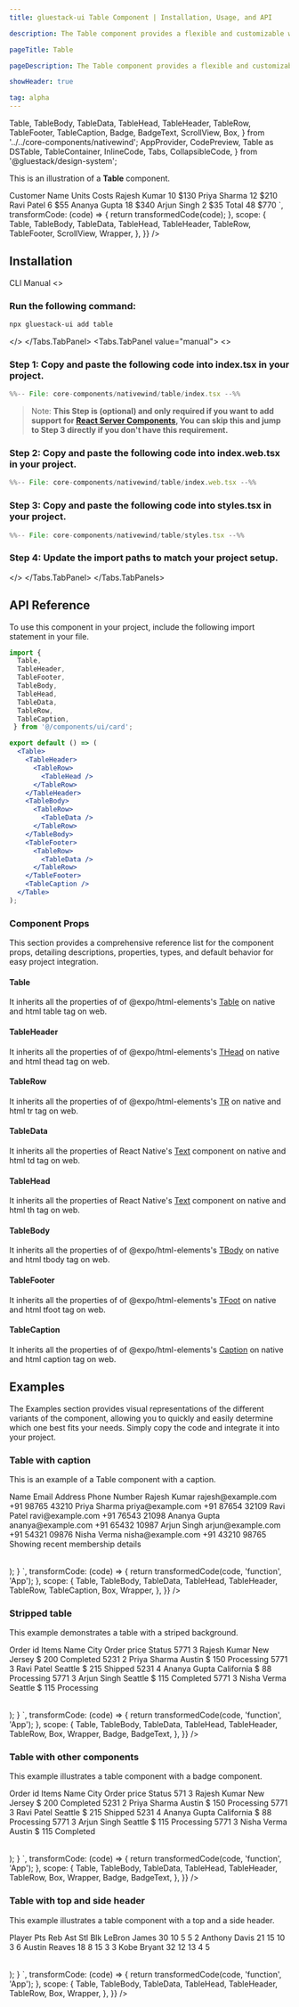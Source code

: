 ```yaml
---
title: gluestack-ui Table Component | Installation, Usage, and API

description: The Table component provides a flexible and customizable way to display tabular data, facilitating easy organization and presentation of information in various applications.

pageTitle: Table

pageDescription: The Table component provides a flexible and customizable way to display tabular data, facilitating easy organization and presentation of information in various applications.

showHeader: true

tag: alpha
---
```



<Meta title="with-nativewind/Components/Data Display/Table" />

  Table,
  TableBody,
  TableData,
  TableHead,
  TableHeader,
  TableRow,
  TableFooter,
  TableCaption,
  Badge,
  BadgeText,
  ScrollView,
  Box,
} from '../../core-components/nativewind';
  AppProvider,
  CodePreview,
  Table as DSTable,
  TableContainer,
  InlineCode,
  Tabs,
  CollapsibleCode,
} from '@gluestack/design-system';

This is an illustration of a **Table** component.

<Wrapper>
  <CodePreview
    showComponentRenderer={true}
    showArgsController={false}
        _rendererWrapper={{
      display: 'grid',
      justifyContent: 'stretch',
      padding: 40,
      overflow: 'scroll',
    }}
    metaData={{
      code: `
    <Table className="w-full">
      <TableHeader>
        <TableRow>
          <TableHead>Customer Name</TableHead>
          <TableHead>Units</TableHead>
          <TableHead>Costs</TableHead>
        </TableRow>
      </TableHeader>
      <TableBody>
        <TableRow>
          <TableData>Rajesh Kumar</TableData>
          <TableData>10</TableData>
          <TableData>$130</TableData>
        </TableRow>
        <TableRow>
          <TableData>Priya Sharma</TableData>
          <TableData>12</TableData>
          <TableData>$210</TableData>
        </TableRow>
        <TableRow>
          <TableData>Ravi Patel</TableData>
          <TableData>6</TableData>
          <TableData>$55</TableData>
        </TableRow>
        <TableRow>
          <TableData>Ananya Gupta</TableData>
          <TableData>18</TableData>
          <TableData>$340</TableData>
        </TableRow>
        <TableRow>
          <TableData>Arjun Singh</TableData>
          <TableData>2</TableData>
          <TableData>$35</TableData>
        </TableRow>
      </TableBody>
      <TableFooter>
        <TableRow>
          <TableHead>Total</TableHead>
          <TableHead>48</TableHead>
          <TableHead>$770</TableHead>
        </TableRow>
      </TableFooter>
    </Table>
      `,
      transformCode: (code) => {
        return transformedCode(code);
      },
      scope: {
       Table,
       TableBody,
       TableData,
       TableHead,
       TableHeader,
       TableRow,
        TableFooter,
        ScrollView,
       Wrapper,
      },
    }}
  />
</Wrapper>

<br />

## Installation

<Tabs value="cli" type="section">
  <Tabs.TabList>
      <Tabs.Tab value="cli">
        <Tabs.TabTitle>CLI</Tabs.TabTitle>
      </Tabs.Tab>
     <Tabs.Tab value="manual">
        <Tabs.TabTitle>Manual</Tabs.TabTitle>
     </Tabs.Tab>
  </Tabs.TabList>
  <Tabs.TabPanels>
    <Tabs.TabPanel value="cli">
<>

### Run the following command:
  ```bash
  npx gluestack-ui add table
  ```
</>
    </Tabs.TabPanel>
    <Tabs.TabPanel value="manual"> 
<>

### Step 1: Copy and paste the following code into index.tsx in your project.
<CollapsibleCode>

```jsx 
%%-- File: core-components/nativewind/table/index.tsx --%% 
```
</CollapsibleCode>

> Note: **This Step is (optional) and only required if you want to add support for [React Server Components](https://vercel.com/blog/understanding-react-server-components), You can skip this and jump to Step 3 directly if you don't have this requirement.**

### Step 2: Copy and paste the following code into index.web.tsx in your project.
<CollapsibleCode>

```jsx 
%%-- File: core-components/nativewind/table/index.web.tsx --%% 
```
</CollapsibleCode>


### Step 3: Copy and paste the following code into styles.tsx in your project.
<CollapsibleCode>

```jsx 
%%-- File: core-components/nativewind/table/styles.tsx --%% 
```
</CollapsibleCode>

### Step 4: Update the import paths to match your project setup.
</>
    </Tabs.TabPanel>
  </Tabs.TabPanels>
</Tabs>

## API Reference

To use this component in your project, include the following import statement in your file.

```jsx
import {   
  Table,
  TableHeader,
  TableFooter,
  TableBody,
  TableHead,
  TableData,
  TableRow,
  TableCaption,
 } from '@/components/ui/card';
```

```jsx
export default () => (
  <Table>
    <TableHeader>
      <TableRow>
        <TableHead />
      </TableRow>
    </TableHeader>
    <TableBody>
      <TableRow>
        <TableData />
      </TableRow>
    </TableBody>
    <TableFooter>
      <TableRow>
        <TableData />
      </TableRow>
    </TableFooter>
    <TableCaption />
  </Table>
);
```

### Component Props

This section provides a comprehensive reference list for the component props, detailing descriptions, properties, types, and default behavior for easy project integration.

#### Table

It inherits all the properties of of @expo/html-elements's [Table](https://www.npmjs.com/package/@expo/html-elements#table) on native and html table tag on web.

#### TableHeader

It inherits all the properties of of @expo/html-elements's [THead](https://www.npmjs.com/package/@expo/html-elements#thead) on native and html thead tag on web.

#### TableRow

It inherits all the properties of of @expo/html-elements's [TR](https://www.npmjs.com/package/@expo/html-elements#tr) on native and html tr tag on web.

#### TableData

It inherits all the properties of React Native's [Text](https://reactnative.dev/docs/text) component on native and html td tag on web.

#### TableHead 

It inherits all the properties of React Native's [Text](https://reactnative.dev/docs/text) component on native and html th tag on web.

#### TableBody

It inherits all the properties of of @expo/html-elements's [TBody](https://www.npmjs.com/package/@expo/html-elements#tbody) on native and html tbody tag on web.

#### TableFooter

It inherits all the properties of of @expo/html-elements's [TFoot](https://www.npmjs.com/package/@expo/html-elements#tfoot) on native and html tfoot tag on web.

#### TableCaption

It inherits all the properties of of @expo/html-elements's [Caption](https://www.npmjs.com/package/@expo/html-elements#caption) on native and html caption tag on web.

## Examples

The Examples section provides visual representations of the different variants of the component, allowing you to quickly and easily determine which one best fits your needs. Simply copy the code and integrate it into your project.

### Table with caption

This is an example of a Table component with a caption.

<Wrapper>
  <CodePreview
    showComponentRenderer={true}
    showArgsController={false}
            _rendererWrapper={{
      display: 'grid',
      justifyContent: 'stretch',
      padding: 40,
      overflow: 'scroll',
    }}
    metaData={{
      code: `
function App(){
    return (
        <Box className="rounded-lg overflow-hidden">
      <Table className="w-full">
        <TableHeader>
          <TableRow>
            <TableHead>Name</TableHead>
            <TableHead>Email Address</TableHead>
            <TableHead>Phone Number</TableHead>
          </TableRow>
        </TableHeader>
        <TableBody>
          <TableRow>
            <TableData>Rajesh Kumar</TableData>
            <TableData fontWeight="$normal">rajesh@example.com</TableData>
            <TableData fontWeight="$normal">+91 98765 43210</TableData>
          </TableRow>
          <TableRow>
            <TableData>Priya Sharma</TableData>
            <TableData fontWeight="$normal">priya@example.com</TableData>
            <TableData fontWeight="$normal">+91 87654 32109</TableData>
          </TableRow>
          <TableRow>
            <TableData>Ravi Patel</TableData>
            <TableData fontWeight="$normal">ravi@example.com</TableData>
            <TableData fontWeight="$normal">+91 76543 21098</TableData>
          </TableRow>
          <TableRow>
            <TableData>Ananya Gupta</TableData>
            <TableData fontWeight="$normal">ananya@example.com</TableData>
            <TableData fontWeight="$normal">+91 65432 10987</TableData>
          </TableRow>
          <TableRow>
            <TableData>Arjun Singh</TableData>
            <TableData fontWeight="$normal">arjun@example.com</TableData>
            <TableData fontWeight="$normal">+91 54321 09876</TableData>
          </TableRow>
          <TableRow>
            <TableData>Nisha Verma</TableData>
            <TableData fontWeight="$normal">nisha@example.com</TableData>
            <TableData fontWeight="$normal">+91 43210 98765</TableData>
          </TableRow>
        </TableBody>
        <TableCaption fontWeight="$normal">
          Showing recent membership details
        </TableCaption>
      </Table>
    </Box>
);
}
`,
transformCode: (code) => {
return transformedCode(code, 'function', 'App');
},
scope: {
  Table,
  TableBody,
  TableData,
  TableHead,
  TableHeader,
  TableRow,
  TableCaption,
  Box,
Wrapper,
},
}}
/>

</Wrapper>

### Stripped table

This example demonstrates a table with a striped background.

<Wrapper>
  <CodePreview
    showComponentRenderer={true}
    showArgsController={false}
            _rendererWrapper={{
      display: 'grid',
      justifyContent: 'stretch',
      padding: 40,
      overflow: 'scroll',
    }}
    metaData={{
      code: `
function App(){
    return (
         <Box className="p-3 bg-background-0 rounded-lg overflow-hidden">
      <Table>
        <TableHeader>
          <TableRow className="border-b-0 bg-background-0 hover:bg-background-0">
            <TableHead className="font-bold">Order id</TableHead>
            <TableHead>Items</TableHead>
            <TableHead>Name</TableHead>
            <TableHead>City</TableHead>
            <TableHead>Order price</TableHead>
            <TableHead>Status</TableHead>
          </TableRow>
        </TableHeader>
        <TableBody>
          <TableRow className="border-b-0 bg-background-50">
            <TableData>5771</TableData>
            <TableData>3</TableData>
            <TableData>Rajesh Kumar</TableData>
            <TableData>New Jersey</TableData>
            <TableData>$ 200</TableData>
            <TableData>
              <Badge
                size="sm"
                action="success"
                className="w-fit justify-center"
              >
                <BadgeText>Completed</BadgeText>
              </Badge>
            </TableData>
          </TableRow>
          <TableRow className="border-b-0 hover:bg-background-0">
            <TableData>5231</TableData>
            <TableData>2</TableData>
            <TableData>Priya Sharma</TableData>
            <TableData>Austin</TableData>
            <TableData>$ 150</TableData>
            <TableData>
              <Badge size="sm" action="info" className="w-fit justify-center">
                <BadgeText>Processing</BadgeText>
              </Badge>
            </TableData>
          </TableRow>
          <TableRow className="border-b-0 bg-background-50">
            <TableData>5771</TableData>
            <TableData>3</TableData>
            <TableData>Ravi Patel</TableData>
            <TableData>Seattle</TableData>
            <TableData>$ 215</TableData>
            <TableData>
              <Badge
                size="sm"
                action="warning"
                className="w-fit justify-center"
              >
                <BadgeText>Shipped</BadgeText>
              </Badge>
            </TableData>
          </TableRow>
          <TableRow className="border-b-0 hover:bg-background-0">
            <TableData>5231</TableData>
            <TableData>4</TableData>
            <TableData>Ananya Gupta</TableData>
            <TableData>California</TableData>
            <TableData>$ 88</TableData>
            <TableData>
              <Badge size="sm" action="info" className="w-fit justify-center">
                <BadgeText>Processing</BadgeText>
              </Badge>
            </TableData>
          </TableRow>
          <TableRow className="border-b-0 bg-background-50">
            <TableData>5771</TableData>
            <TableData>3</TableData>
            <TableData>Arjun Singh</TableData>
            <TableData>Seattle</TableData>
            <TableData>$ 115</TableData>
            <TableData>
              <Badge
                size="sm"
                action="success"
                className="w-fit justify-center"
              >
                <BadgeText>Completed</BadgeText>
              </Badge>
            </TableData>
          </TableRow>
          <TableRow className="border-b-0 bg-background-0 hover:bg-background-0">
            <TableData>5771</TableData>
            <TableData>3</TableData>
            <TableData>Nisha Verma</TableData>
            <TableData>Seattle</TableData>
            <TableData>$ 115</TableData>
            <TableData>
              <Badge size="sm" action="info" className="w-fit justify-center">
                <BadgeText>Processing</BadgeText>
              </Badge>
            </TableData>
          </TableRow>
        </TableBody>
      </Table>
    </Box>
);
}
`,
transformCode: (code) => {
return transformedCode(code, 'function', 'App');
},
scope: {
 Table,
  TableBody,
  TableData,
  TableHead,
  TableHeader,
  TableRow,
  Box,
Wrapper,
Badge,
BadgeText,
},
}}
/>

</Wrapper>

### Table with other components

This example illustrates a table component with a badge component.

<Wrapper>
  <CodePreview
    showComponentRenderer={true}
    showArgsController={false}
            _rendererWrapper={{
      display: 'grid',
      justifyContent: 'stretch',
      padding: 40,
      overflow: 'scroll',
    }}
    metaData={{
      code: `
function App(){
    return (
 <Box className="rounded-lg overflow-hidden">
      <Table>
        <TableHeader>
          <TableRow>
            <TableHead className="font-bold">Order id</TableHead>
            <TableHead>Items</TableHead>
            <TableHead>Name</TableHead>
            <TableHead>City</TableHead>
            <TableHead>Order price</TableHead>
            <TableHead>Status</TableHead>
          </TableRow>
        </TableHeader>
        <TableBody>
          <TableRow>
            <TableData>571</TableData>
            <TableData>3</TableData>
            <TableData>Rajesh Kumar</TableData>
            <TableData>New Jersey</TableData>
            <TableData>$ 200</TableData>
            <TableData>
              <Badge
                size="sm"
                action="success"
                className="w-fit justify-center"
              >
                <BadgeText>Completed</BadgeText>
              </Badge>
            </TableData>
          </TableRow>
          <TableRow>
            <TableData>5231</TableData>
            <TableData>2</TableData>
            <TableData>Priya Sharma</TableData>
            <TableData>Austin</TableData>
            <TableData>$ 150</TableData>
            <TableData>
              <Badge size="sm" action="info" className="w-fit justify-center">
                <BadgeText>Processing</BadgeText>
              </Badge>
            </TableData>
          </TableRow>
          <TableRow>
            <TableData>5771</TableData>
            <TableData>3</TableData>
            <TableData>Ravi Patel</TableData>
            <TableData>Seattle</TableData>
            <TableData>$ 215</TableData>
            <TableData>
              <Badge
                size="sm"
                action="warning"
                className="w-fit justify-center"
              >
                <BadgeText>Shipped</BadgeText>
              </Badge>
            </TableData>
          </TableRow>
          <TableRow>
            <TableData>5231</TableData>
            <TableData>4</TableData>
            <TableData>Ananya Gupta</TableData>
            <TableData>California</TableData>
            <TableData>$ 88</TableData>
            <TableData>
              <Badge size="sm" action="info" className="w-fit justify-center">
                <BadgeText>Processing</BadgeText>
              </Badge>
            </TableData>
          </TableRow>
          <TableRow>
            <TableData>5771</TableData>
            <TableData>3</TableData>
            <TableData>Arjun Singh</TableData>
            <TableData>Seattle</TableData>
            <TableData>$ 115</TableData>
            <TableData>
              <Badge size="sm" action="info" className="w-fit justify-center">
                <BadgeText>Processing</BadgeText>
              </Badge>
            </TableData>
          </TableRow>
          <TableRow>
            <TableData>5771</TableData>
            <TableData>3</TableData>
            <TableData>Nisha Verma</TableData>
            <TableData>Austin</TableData>
            <TableData>$ 115</TableData>
            <TableData>
              <Badge
                size="sm"
                action="success"
                className="w-fit justify-center"
              >
                <BadgeText>Completed</BadgeText>
              </Badge>
            </TableData>
          </TableRow>
        </TableBody>
      </Table>
    </Box>
);
}
`,
transformCode: (code) => {
return transformedCode(code, 'function', 'App');
},
scope: {
 Table,
  TableBody,
  TableData,
  TableHead,
  TableHeader,
  TableRow,
 Box,
Wrapper,
Badge,
BadgeText,
},
}}
/>

</Wrapper>

### Table with top and side header

This example illustrates a table component with a top and a side header.

<Wrapper>
  <CodePreview
    showComponentRenderer={true}
    showArgsController={false}
            _rendererWrapper={{
      display: 'grid',
      justifyContent: 'stretch',
      padding: 40,
      overflow: 'scroll',
    }}
    metaData={{
      code: `
function App(){
    return (
    <Box className="rounded-lg overflow-hidden">
      <Table className="w-[600px]">
        <TableHeader>
          <TableRow>
            <TableHead>Player</TableHead>
            <TableHead>Pts</TableHead>
            <TableHead>Reb</TableHead>
            <TableHead>Ast</TableHead>
            <TableHead>Stl</TableHead>
            <TableHead>Blk</TableHead>
          </TableRow>
        </TableHeader>
        <TableBody>
          <TableRow>
            <TableHead>LeBron James</TableHead>
            <TableData>30</TableData>
            <TableData>10</TableData>
            <TableData>5</TableData>
            <TableData>5</TableData>
            <TableData>2</TableData>
          </TableRow>
          <TableRow>
            <TableHead>Anthony Davis</TableHead>
            <TableData>21</TableData>
            <TableData>15</TableData>
            <TableData>10</TableData>
            <TableData>3</TableData>
            <TableData>6</TableData>
          </TableRow>
          <TableRow>
            <TableHead>Austin Reaves</TableHead>
            <TableData>18</TableData>
            <TableData>8</TableData>
            <TableData>15</TableData>
            <TableData>3</TableData>
            <TableData>3</TableData>
          </TableRow>
          <TableRow className="border-b-0">
            <TableHead>Kobe Bryant</TableHead>
            <TableData>32</TableData>
            <TableData>12</TableData>
            <TableData>13</TableData>
            <TableData>4</TableData>
            <TableData>5</TableData>
          </TableRow>
        </TableBody>
      </Table>
    </Box>
);
}
`,
transformCode: (code) => {
return transformedCode(code, 'function', 'App');
},
scope: {
  Table,
  TableBody,
  TableData,
  TableHead,
  TableHeader,
  TableRow,
  Box,
Wrapper,
},
}}
/>

</Wrapper>

